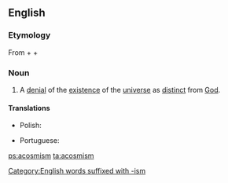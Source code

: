 ==English==

===Etymology===
From {{etyl|grc|en}} {{term|ἀ-||not|lang=grc|sc=polytonic}} + {{term|κόσμος||world|lang=grc|sc=polytonic}} + {{term|ism|lang=en}}

===Noun===
{{en-noun|-}}

# A [[denial]] of the [[existence]] of the [[universe]] as [[distinct]] from [[God]].

====Translations====
{{trans-top|denial of the existence of the universe as distinct from God}}
* Polish: {{t|pl|akosmizm}}
{{trans-mid}}
* Portuguese: {{t|pt|acosmismo|m}}
{{trans-bottom}}

[[Category:English words suffixed with -ism]]

[[ps:acosmism]]
[[ta:acosmism]]